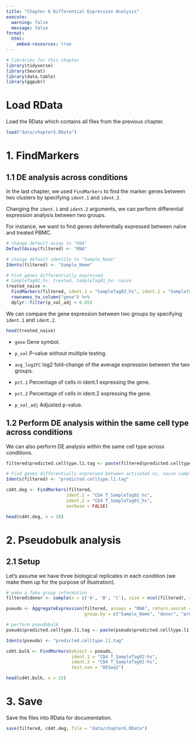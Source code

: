 ```yaml
---
title: "Chapter 6 Differential Expression Analysis"
execute:
  warning: false
  message: false
format:
  html:
    embed-resources: true
---
```


```r
# libraries for this chapter
library(tidyverse)
library(Seurat)
library(data.table)
library(ggpubr)
```

# Load RData

Load the RData which contains all files from the previous chapter.

```r
load("data/chapter5.RData")
```

# 1. FindMarkers

## 1.1 DE analysis across conditions

In the last chapter, we used `FindMarkers` to find the marker genes between two clusters by specifying `ident.1` and `ident.2`.

Changing the `ident.1` and `ident.2` arguments, we can perform differential expression analysis between two groups.

For instance, we want to find genes deferentially expressed between naïve and treated PBMC.

```r
# change default assay to "RNA"
DefaultAssay(filtered) <- "RNA"

# change default identity to "Sample_Name"
Idents(filtered) <- "Sample_Name"

# Find genes differentially expressed
# SampleTag02_hs: treated, SampleTag01_hs: naive
treated_naive <- 
  FindMarkers(filtered, ident.1 = "SampleTag02_hs", ident.2 = "SampleTag01_hs") %>% 
  rownames_to_column("gene") %>% 
  dplyr::filter(p_val_adj < 0.05)
```

We can compare the gene expression between two groups by specifying `ident.1` and `ident.2`.

```r
head(treated_naive)
```

-   `gene` Gene symbol.

-   `p_val` P-value without multiple testing.

-   `avg_log2FC` log2 fold-change of the average expression between the two groups.

-   `pct.1` Percentage of cells in ident.1 expressing the gene.

-   `pct.2` Percentage of cells in ident.2 expressing the gene.

-   `p_val_adj` Adjusted p-value.

## 1.2 Perform DE analysis within the same cell type across conditions

We can also perform DE analysis within the same cell type across conditions.

```r
filtered$predicted.celltype.l1.tag <- paste(filtered$predicted.celltype.l1, filtered$Sample_Name, sep = "_")

# Find genes differentially expressed between activated vs. naive samples in CD4 T cells
Idents(filtered) <- "predicted.celltype.l1.tag"

cd4t.deg <- FindMarkers(filtered, 
                       ident.1 = "CD4 T_SampleTag02_hs", 
                       ident.2 = "CD4 T_SampleTag01_hs", 
                       verbose = FALSE)

head(cd4t.deg, n = 10)
```

# 2. Pseudobulk analysis

## 2.1 Setup

Let's assume we have three biological replicates in each condition (we make them up for the purpose of illustration).

```r
# make a fake group information
filtered$donor <- sample(x = c('A', 'B', 'C'), size = ncol(filtered), replace = TRUE)

pseudo <- AggregateExpression(filtered, assays = "RNA", return.seurat = T, 
                              group.by = c("Sample_Name", "donor", "predicted.celltype.l1"))

# perform pseudobulk
pseudo$predicted.celltype.l1.tag <- paste(pseudo$predicted.celltype.l1, pseudo$Sample_Name, sep = "_")

Idents(pseudo) <- "predicted.celltype.l1.tag"

cd4t.bulk <- FindMarkers(object = pseudo, 
                         ident.1 = "CD4 T_SampleTag02-hs", 
                         ident.2 = "CD4 T_SampleTag01-hs",
                         test.use = "DESeq2")

head(cd4t.bulk, n = 15)
```

# 3. Save

Save the files into RData for documentation.

```r
save(filtered, cd4t.deg, file = "data/chapter6.RData")
```
